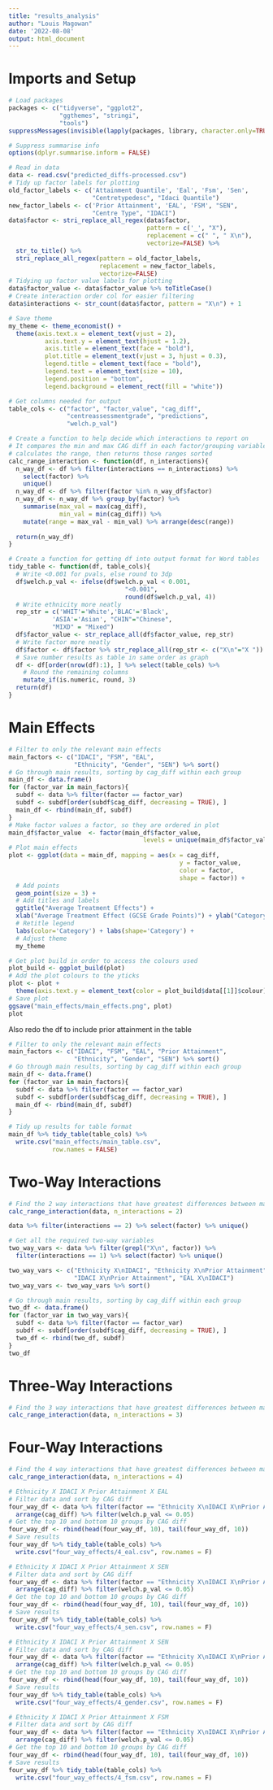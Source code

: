```yaml
---
title: "results_analysis"
author: "Louis Magowan"
date: '2022-08-08'
output: html_document
---
```


# Imports and Setup

```r
# Load packages
packages <- c("tidyverse", "ggplot2", 
              "ggthemes", "stringi",
              "tools")
suppressMessages(invisible(lapply(packages, library, character.only=TRUE)))

# Suppress summarise info
options(dplyr.summarise.inform = FALSE)
```

```r
# Read in data
data <- read.csv("predicted_diffs-processed.csv")
# Tidy up factor labels for plotting
old_factor_labels <- c('Attainment Quantile', 'Eal', 'Fsm', 'Sen',
                       "Centretypedesc", "Idaci Quantile")
new_factor_labels <- c('Prior Attainment', 'EAL', 'FSM', "SEN",
                       "Centre Type", "IDACI")
data$factor <- stri_replace_all_regex(data$factor,
                                      pattern = c('_', "X"),
                                      replacement = c(" ", " X\n"),
                                      vectorize=FALSE) %>%
  str_to_title() %>% 
  stri_replace_all_regex(pattern = old_factor_labels,
                         replacement = new_factor_labels,
                         vectorize=FALSE)
# Tidying up factor value labels for plotting
data$factor_value <- data$factor_value %>% toTitleCase()
# Create interaction order col for easier filtering
data$interactions <- str_count(data$factor, pattern = "X\n") + 1
```


```r
# Save theme
my_theme <- theme_economist() +
  theme(axis.text.x = element_text(vjust = 2),
          axis.text.y = element_text(hjust = 1.2),
          axis.title = element_text(face = "bold"),
          plot.title = element_text(vjust = 3, hjust = 0.3),
          legend.title = element_text(face = "bold"),
          legend.text = element_text(size = 10),
          legend.position = "bottom",
          legend.background = element_rect(fill = "white"))

# Get columns needed for output
table_cols <- c("factor", "factor_value", "cag_diff",
                "centreassessmentgrade", "predictions",
                "welch.p_val")
```


```r
# Create a function to help decide which interactions to report on
# It compares the min and max CAG diff in each factor/grouping variable
# calculates the range, then returns those ranges sorted
calc_range_interaction <- function(df, n_interactions){
  n_way_df <- df %>% filter(interactions == n_interactions) %>% 
    select(factor) %>%
    unique()
  n_way_df <- df %>% filter(factor %in% n_way_df$factor)
  n_way_df <- n_way_df %>% group_by(factor) %>%
    summarise(max_val = max(cag_diff),
              min_val = min(cag_diff)) %>% 
    mutate(range = max_val - min_val) %>% arrange(desc(range))
  
  return(n_way_df)
}
```

```r
# Create a function for getting df into output format for Word tables
tidy_table <- function(df, table_cols){
  # Write <0.001 for pvals, else round to 3dp
  df$welch.p_val <- ifelse(df$welch.p_val < 0.001, 
                                "<0.001", 
                                round(df$welch.p_val, 4))
  # Write ethnicity more neatly
  rep_str = c('WHIT'='White','BLAC'='Black',
            'ASIA'='Asian', "CHIN"="Chinese",
            "MIXD" = "Mixed")
  df$factor_value <- str_replace_all(df$factor_value, rep_str)
  # Write factor more neatly
  df$factor <- df$factor %>% str_replace_all(rep_str <- c("X\n"="X "))
  # Save number results as table in same order as graph
  df <- df[order(nrow(df):1), ] %>% select(table_cols) %>% 
    # Round the remaining columns
    mutate_if(is.numeric, round, 3)
  return(df)
}
```

# Main Effects

```r
# Filter to only the relevant main effects
main_factors <- c("IDACI", "FSM", "EAL",
                  "Ethnicity", "Gender", "SEN") %>% sort()
# Go through main results, sorting by cag_diff within each group
main_df <- data.frame()
for (factor_var in main_factors){
  subdf <- data %>% filter(factor == factor_var)
  subdf <- subdf[order(subdf$cag_diff, decreasing = TRUE), ]
  main_df <- rbind(main_df, subdf)
}
# Make factor values a factor, so they are ordered in plot
main_df$factor_value  <- factor(main_df$factor_value,
                                     levels = unique(main_df$factor_value))
# Plot main effects
plot <- ggplot(data = main_df, mapping = aes(x = cag_diff,
                                               y = factor_value,
                                               color = factor,
                                               shape = factor)) +
  # Add points
  geom_point(size = 3) + 
  # Add titles and labels
  ggtitle("Average Treatment Effects") +
  xlab("Average Treatment Effect (GCSE Grade Points)") + ylab("Category Value") +
  # Retitle legend
  labs(color='Category') + labs(shape='Category') +
  # Adjust theme
  my_theme

# Get plot build in order to access the colours used
plot_build <- ggplot_build(plot)
# Add the plot colours to the yticks
plot <- plot + 
  theme(axis.text.y = element_text(color = plot_build$data[[1]]$colour))
# Save plot
ggsave("main_effects/main_effects.png", plot)
plot
```


Also redo the df to include prior attainment in the table
```r
# Filter to only the relevant main effects
main_factors <- c("IDACI", "FSM", "EAL", "Prior Attainment",
                  "Ethnicity", "Gender", "SEN") %>% sort()
# Go through main results, sorting by cag_diff within each group
main_df <- data.frame()
for (factor_var in main_factors){
  subdf <- data %>% filter(factor == factor_var)
  subdf <- subdf[order(subdf$cag_diff, decreasing = TRUE), ]
  main_df <- rbind(main_df, subdf)
}

# Tidy up results for table format
main_df %>% tidy_table(table_cols) %>% 
  write.csv("main_effects/main_table.csv",
            row.names = FALSE)
```

# Two-Way Interactions

```r
# Find the 2 way interactions that have greatest differences between max and min
calc_range_interaction(data, n_interactions = 2)
```

```r
data %>% filter(interactions == 2) %>% select(factor) %>% unique()
```


```r
# Get all the required two-way variables
two_way_vars <- data %>% filter(grepl("X\n", factor)) %>% 
  filter(interactions == 1) %>% select(factor) %>% unique()

two_way_vars <- c("Ethnicity X\nIDACI", "Ethnicity X\nPrior Attainment",
                  "IDACI X\nPrior Attainment", "EAL X\nIDACI")
two_way_vars <- two_way_vars %>% sort()

# Go through main results, sorting by cag_diff within each group
two_df <- data.frame()
for (factor_var in two_way_vars){
  subdf <- data %>% filter(factor == factor_var)
  subdf <- subdf[order(subdf$cag_diff, decreasing = TRUE), ]
  two_df <- rbind(two_df, subdf)
}
two_df

```

# Three-Way Interactions

```r
# Find the 3 way interactions that have greatest differences between max and min
calc_range_interaction(data, n_interactions = 3)
```

# Four-Way Interactions

```r
# Find the 4 way interactions that have greatest differences between max and min
calc_range_interaction(data, n_interactions = 4)
```

```r
# Ethnicity X IDACI X Prior Attainment X EAL
# Filter data and sort by CAG diff
four_way_df <- data %>% filter(factor == "Ethnicity X\nIDACI X\nPrior Attainment X\nEAL") %>% 
  arrange(cag_diff) %>% filter(welch.p_val <= 0.05)
# Get the top 10 and bottom 10 groups by CAG diff
four_way_df <- rbind(head(four_way_df, 10), tail(four_way_df, 10))
# Save results
four_way_df %>% tidy_table(table_cols) %>%
  write.csv("four_way_effects/4_eal.csv", row.names = F)
```

```r
# Ethnicity X IDACI X Prior Attainment X SEN
# Filter data and sort by CAG diff
four_way_df <- data %>% filter(factor == "Ethnicity X\nIDACI X\nPrior Attainment X\nSEN") %>% 
  arrange(cag_diff) %>% filter(welch.p_val <= 0.05)
# Get the top 10 and bottom 10 groups by CAG diff
four_way_df <- rbind(head(four_way_df, 10), tail(four_way_df, 10))
# Save results
four_way_df %>% tidy_table(table_cols) %>%
  write.csv("four_way_effects/4_sen.csv", row.names = F)
```

```r
# Ethnicity X IDACI X Prior Attainment X SEN
# Filter data and sort by CAG diff
four_way_df <- data %>% filter(factor == "Ethnicity X\nIDACI X\nPrior Attainment X\nGender") %>% 
  arrange(cag_diff) %>% filter(welch.p_val <= 0.05)
# Get the top 10 and bottom 10 groups by CAG diff
four_way_df <- rbind(head(four_way_df, 10), tail(four_way_df, 10))
# Save results
four_way_df %>% tidy_table(table_cols) %>%
  write.csv("four_way_effects/4_gender.csv", row.names = F)
```


```r
# Ethnicity X IDACI X Prior Attainment X FSM
# Filter data and sort by CAG diff
four_way_df <- data %>% filter(factor == "Ethnicity X\nIDACI X\nPrior Attainment X\nFSM") %>% 
  arrange(cag_diff) %>% filter(welch.p_val <= 0.05)
# Get the top 10 and bottom 10 groups by CAG diff
four_way_df <- rbind(head(four_way_df, 10), tail(four_way_df, 10))
# Save results
four_way_df %>% tidy_table(table_cols) %>%
  write.csv("four_way_effects/4_fsm.csv", row.names = F)
```



